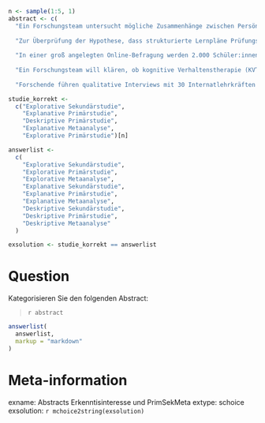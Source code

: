 ```r
n <- sample(1:5, 1)
abstract <- c(
  "Ein Forschungsteam untersucht mögliche Zusammenhänge zwischen Persönlichkeitsmerkmalen und Studienabbrüchen. Dazu analysieren sie frei zugängliche Daten des deutschen Studierendenpanels. Ziel ist es, auf Basis von Korrelationsanalysen Hypothesen zu generieren, welche Merkmale mit erhöhtem Abbruchrisiko verbunden sein könnten.",
  
  "Zur Überprüfung der Hypothese, dass strukturierte Lernpläne Prüfungsangst reduzieren, führen Forschende ein kontrolliertes Experiment mit N = 120 Studierenden durch. Die Teilnehmenden werden zufällig auf zwei Gruppen verteilt – mit vs. ohne Lernplan-Intervention – und anschließend auf ihre Angstsymptome hin verglichen.",
  
  "In einer groß angelegten Online-Befragung werden 2.000 Schüler:innen zu ihren Mediennutzungsgewohnheiten befragt. Die Forschenden analysieren Häufigkeiten und Mittelwerte zur Nutzung von Smartphone, TikTok und Streaming-Diensten nach Alter, Geschlecht und Schulform.",
  
  "Ein Forschungsteam will klären, ob kognitive Verhaltenstherapie (KVT) wirksamer ist als andere Therapieformen bei der Behandlung sozialer Ängste. Dazu reanalysieren sie vorhandene Studien, in dem sie die Effektstärken aus 47 randomisierten Kontrollstudien extrahieren und akkumulierend auswerten. Ziel ist die Prüfung der Überlegenheit der KVT.",
  
  "Forschende führen qualitative Interviews mit 30 Internatlehrkräften durch, um bisher unerforschte Belastungsfaktoren zu identifizieren. Ziel ist die Ableitung erster Konzepte und Hypothesen zur weiteren Erforschung psychischer Belastung im Lehrberuf")[n]

studie_korrekt <- 
  c("Explorative Sekundärstudie",
    "Explanative Primärstudie",
    "Deskriptive Primärstudie",
    "Explanative Metaanalyse",
    "Explorative Primärstudie")[n]

answerlist <- 
  c(
    "Explorative Sekundärstudie",
    "Explorative Primärstudie",
    "Explorative Metaanalyse",
    "Explanative Sekundärstudie",
    "Explanative Primärstudie",
    "Explanative Metaanalyse",
    "Deskriptive Sekundärstudie",
    "Deskriptive Primärstudie",
    "Deskriptive Metaanalyse"
  )

exsolution <- studie_korrekt == answerlist

```

Question
========
Kategorisieren Sie den folgenden Abstract:

> `r abstract`



```r
answerlist(
  answerlist,
  markup = "markdown"
)
```



Meta-information
================
exname: Abstracts Erkenntisinteresse und PrimSekMeta
extype: schoice
exsolution: `r mchoice2string(exsolution)`